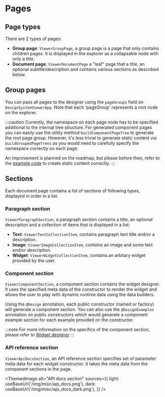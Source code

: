 
# Pages

## Page types

There are 2 types of pages:
- **Group page**: `ViewerGroupPage`, a group page is a page that only contains children pages. It is displayed in the explorer as a collapsable node with only a title.
- **Document page**: `ViewerDocumentPage` a "leaf" page that a title, an optional subtitle/description and contains various sections as described below.

## Group pages

You can pass all pages to the designer using the `pageGroups` field on `DesignSystemViewerApp`. Note that each 'pageGroup' represents a root node on the explorer. 

:::caution
Currently, the namespace on each page node has to be specified additional to the internal tree structure. For generated component pages you can easily use the utility method `buildComponentPageTree` to 
generate the root page group. However, it's less trivial to generate static content via `buildGroupedPageTrees` as you would need to carefully specify the namespace correctly on each page.

An improvement is planned on the roadmap, but please before then, refer to the [example code](https://github.com/ShiroYacha/flutter_design/blob/main/packages/flutter_design_viewer/example/lib/docs.dart) to create static content correctly.
:::

## Sections

Each document page contains a list of sections of following types, displayed in order in a list.

### Paragraph section
`ViewerParagraphSection`, a paragraph section contains a title, an optional description and a collection of items that is displayed in a list:

- **Text**: `ViewerTextCollectionItem`, contains paragraph text title and/or a description.
- **Image**: `ViewerImageCollectionItem`, contains an image and some text and/or description.
- **Widget**: `ViewerWidgetCollectionItem`, contains an arbitary widget provided by the user.

### Component section
`ViewerComponentSection`, a component section contains the widget designer. It uses the specified meta data of the constructor to render the widget and allows 
the user to play with dynamic runtime data using the data builders.

Using the `@Design` annotation, each public constructor (named or factory) will generate a component section. You can also use the `@DesignExamples` annotation on
public constructors which would generate a component example section for each example provided on the constructor.

:::note
For more information on the specifics of the component section, please refer to [Widget designer](/docs/designer/widget_designer)
:::

### API reference section
`ViewerApiDocsSection`, an API reference section specifies set of parameter meta data for each widget constructor. It takes the meta data
from the component sections in the page.

<ThemedImage
  alt="API docs section"
  sources={{
    light: useBaseUrl('/img/misc/api_docs.png'),
    dark: useBaseUrl('/img/misc/api_docs_dark.png'),
  }}
/>

